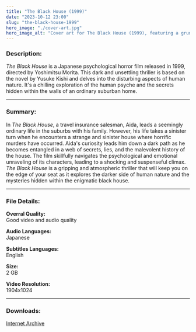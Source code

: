 ```yaml
---
title: "The Black House (1999)"
date: "2023-10-12 23:00"
slug: "the-black-house-1999"
hero_image: "./cover-art.jpg"
hero_image_alt: "Cover art for The Black House (1999), featuring a grungy wall with a large shadow of full body suit hanging to dry. There is also a smaller shadow of a child in a swing next to the hanging clothes."
---
```


### **Description:**

*The Black House* is a Japanese psychological horror film released in 1999, directed by Yoshimitsu Morita. This dark and unsettling thriller is based on the novel by Yusuke Kishi and delves into the disturbing aspects of human nature. It's a chilling exploration of the human psyche and the secrets hidden within the walls of an ordinary suburban home.

***

### **Summary:**

In *The Black House*, a travel insurance salesman, Aida, leads a seemingly ordinary life in the suburbs with his family. However, his life takes a sinister turn when he encounters a strange and sinister house where horrific murders have occurred. Aida's curiosity leads him down a dark path as he becomes entangled in a web of secrets, lies, and the malevolent history of the house.
The film skillfully navigates the psychological and emotional unraveling of its characters, leading to a shocking and suspenseful climax. *The Black House* is a gripping and atmospheric thriller that will keep you on the edge of your seat as it explores the darker side of human nature and the mysteries hidden within the enigmatic black house.

***

### **File Details:**

**Overral Quality:**\
Good video and audio quality

**Audio Languages:**\
Japanese

**Subtitles Languages:**\
English

**Size:**\
2 GB

**Video Resolution:**\
1904x1024

***

### **Downloads:**

<a href="https://archive.org/details/tbh-1999" target="_blank">Internet Archive</a>
